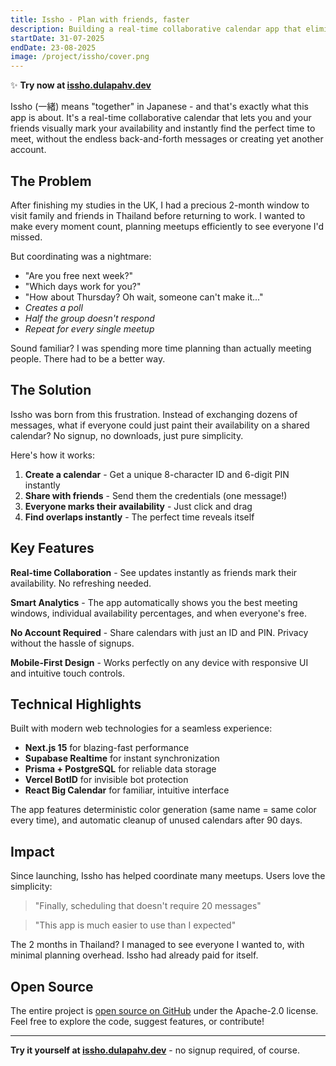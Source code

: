 ```yaml
---
title: Issho - Plan with friends, faster
description: Building a real-time collaborative calendar app that eliminates the back-and-forth of scheduling meetups
startDate: 31-07-2025
endDate: 23-08-2025
image: /project/issho/cover.png
---
```


✨ **Try now at [issho.dulapahv.dev](https://issho.dulapahv.dev)**

Issho (一緒) means "together" in Japanese - and that's exactly what this app is about. It's a real-time collaborative calendar that lets you and your friends visually mark your availability and instantly find the perfect time to meet, without the endless back-and-forth messages or creating yet another account.

## The Problem

After finishing my studies in the UK, I had a precious 2-month window to visit family and friends in Thailand before returning to work. I wanted to make every moment count, planning meetups efficiently to see everyone I'd missed.

But coordinating was a nightmare:
- "Are you free next week?" 
- "Which days work for you?"
- "How about Thursday? Oh wait, someone can't make it..."
- *Creates a poll*
- *Half the group doesn't respond*
- *Repeat for every single meetup*

Sound familiar? I was spending more time planning than actually meeting people. There had to be a better way.

## The Solution

Issho was born from this frustration. Instead of exchanging dozens of messages, what if everyone could just paint their availability on a shared calendar? No signup, no downloads, just pure simplicity.

Here's how it works:
1. **Create a calendar** - Get a unique 8-character ID and 6-digit PIN instantly
2. **Share with friends** - Send them the credentials (one message!)
3. **Everyone marks their availability** - Just click and drag
4. **Find overlaps instantly** - The perfect time reveals itself

## Key Features

**Real-time Collaboration** - See updates instantly as friends mark their availability. No refreshing needed.

**Smart Analytics** - The app automatically shows you the best meeting windows, individual availability percentages, and when everyone's free.

**No Account Required** - Share calendars with just an ID and PIN. Privacy without the hassle of signups.

**Mobile-First Design** - Works perfectly on any device with responsive UI and intuitive touch controls.

## Technical Highlights

Built with modern web technologies for a seamless experience:
- **Next.js 15** for blazing-fast performance
- **Supabase Realtime** for instant synchronization
- **Prisma + PostgreSQL** for reliable data storage
- **Vercel BotID** for invisible bot protection
- **React Big Calendar** for familiar, intuitive interface

The app features deterministic color generation (same name = same color every time), and automatic cleanup of unused calendars after 90 days.

## Impact

Since launching, Issho has helped coordinate many meetups. Users love the simplicity:

> "Finally, scheduling that doesn't require 20 messages"

> "This app is much easier to use than I expected"

The 2 months in Thailand? I managed to see everyone I wanted to, with minimal planning overhead. Issho had already paid for itself.

## Open Source

The entire project is [open source on GitHub](https://github.com/dulapahv/Issho) under the Apache-2.0 license. Feel free to explore the code, suggest features, or contribute!

---

**Try it yourself at [issho.dulapahv.dev](https://issho.dulapahv.dev)** - no signup required, of course.